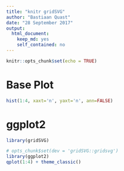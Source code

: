 ```yaml
---
title: "knitr gridSVG"
author: "Bastiaan Quast"
date: "28 September 2017"
output: 
  html_document: 
    keep_md: yes
    self_contained: no
---
```


```r
knitr::opts_chunk$set(echo = TRUE)
```

# Base Plot

```r
hist(1:4, xaxt='n', yaxt='n', ann=FALSE)
```

# ggplot2

```r
library(gridSVG)
```

```r
# opts_chunk$set(dev = 'gridSVG::gridsvg')
library(ggplot2)
qplot(1:4) + theme_classic()
```